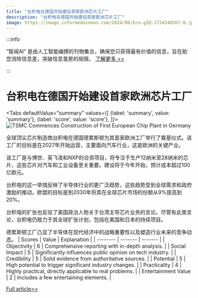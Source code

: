 ```yaml
---
title: "台积电在德国开始建设首家欧洲芯片工厂"
description: "台积电在德国开始建设首家欧洲芯片工厂"
image: https://image.informedainews.com/2024/08/Eco-gIQ-1724240267-0.jpg
---
```



:::info

“智闻AI“ 是由人工智能编撰的刊物集合，确保您只获得最有价值的信息，旨在助您消除信息差，突破信息茧房的局限。  [了解更多 >>](/)

:::

# 台积电在德国开始建设首家欧洲芯片工厂


<Tabs
	defaultValue="summary"
	values={[
	{label: 'summary', value: 'summary'},
	{label: 'score', value: 'score'},
]}>
<TabItem value="summary">
<img
  src="https://image.informedainews.com/2024/08/Eco-gIQ-1724240267-0.jpg"
  alt="TSMC Commences Construction of First European Chip Plant in Germany"
/>



全球顶尖芯片制造商台积电在德国德累斯顿为其首家欧洲工厂举行了奠基仪式。该工厂的目标是在2027年开始运营，主要面向汽车行业，这是欧洲的关键产业。

该工厂是与博世、英飞凌和NXP的合资项目，将专注于生产12纳米至28纳米的芯片，这些芯片对汽车和工业设备至关重要。建设将于今年开始，预计成本超过100亿欧元。

台积电的这一举措反映了半导体行业的更广泛趋势，这些趋势受到全球需求和政府激励的推动。欧盟的目标是到2030年将其在全球芯片市场的份额从9%提高到20%。

台积电的扩张也反驳了美国政治人物关于台湾主导芯片业务的言论。尽管有此类言论，台积电仍致力于其全球扩张计划，包括在美国和日本的持续项目。

德累斯顿工厂凸显了半导体在现代经济中的战略重要性以及塑造行业未来的竞争动态。
</TabItem>
<TabItem value="score">
	| Scores     | Value   | Explanation |
	| -------- | ------- | ------- |
	| Objectivity  | 6    | Comprehensive reporting with in-depth analysis.    |
	| Social Impact | 5     | Significantly influences public opinion on tech industry.    |
	| Credibility    | 5    | Solid evidence from authoritative sources.    |
	| Potential    | 5    | High potential to trigger significant industry changes.    |
	| Practicality    | 4    | Highly practical, directly applicable to real problems.    |
	| Entertainment Value    | 2    | Includes a few entertaining elements.    |
</TabItem>
</Tabs>

[Full article>>](https://asia.nikkei.com/Business/Tech/Semiconductors/TSMC-breaks-ground-on-first-Europe-chip-fab-with-eye-on-auto-sector)
